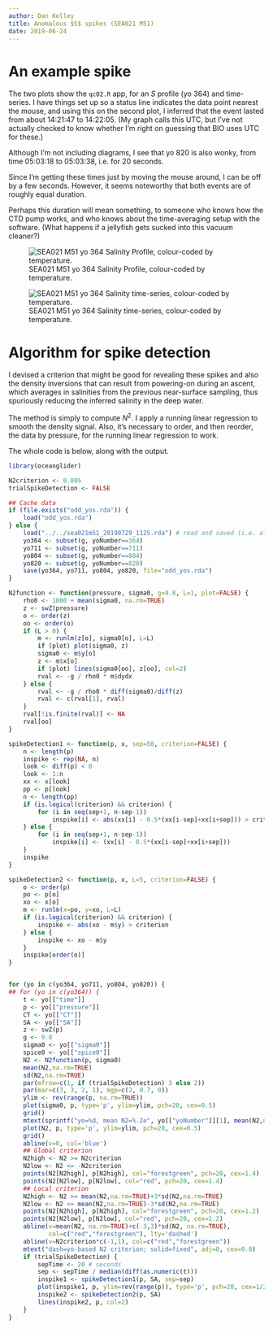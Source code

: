 ```yaml
---
author: Dan Kelley
title: Anomalous $S$ spikes (SEA021 M51)
date: 2019-06-24
---
```



# An example spike

The two plots show the `qc02.R` app, for an $S$ profile (yo 364) and
time-series. I have things set up so a status line indicates the data point
nearest the mouse, and using this on the second plot, I inferred that the event
lasted from about 14:21:47 to 14:22:05.  (My graph calls this UTC, but I've not
actually checked to know whether I'm right on guessing that BIO uses UTC for
these.)

Although I'm not including diagrams, I see that yo 820 is also wonky, from time
05:03:18 to 05:03:38, i.e. for 20 seconds.

Since I'm getting these times just by moving the mouse around, I can be off by
a few seconds.  However, it seems noteworthy that both events are of roughly
equal duration.

Perhaps this duration will mean something, to someone who knows how the CTD
pump works, and who knows about the time-averaging setup with the software.
(What happens if a jellyfish gets sucked into this vacuum cleaner?)


![SEA021 M51 yo 364 Salinity Profile, colour-coded by temperature.](Sp.png)

![SEA021 M51 yo 364 Salinity time-series, colour-coded by temperature.](St.png)



# Algorithm for spike detection

I devised a criterion that might be good for revealing these spikes and also
the density inversions that can result from powering-on during an ascent, which
averages in salinities from the previous near-surface sampling, thus spuriously
reducing the inferred salinity in the deep water.

The method is simply to compute $N^2$.  I apply a running linear regression to
smooth the density signal. Also, it's necessary to order, and then reorder, the
data by pressure, for the running linear regression to work.

The whole code is below, along with the output.
```r
library(oceanglider)

N2criterion <- 0.005
trialSpikeDetection <- FALSE

## Cache data
if (file.exists("odd_yos.rda")) {
    load("odd_yos.rda")
} else {
    load("../../sea021m51_20190729_1125.rda") # read and saved (i.e. all data)
    yo364 <- subset(g, yoNumber==364)
    yo711 <- subset(g, yoNumber==711)
    yo804 <- subset(g, yoNumber==804)
    yo820 <- subset(g, yoNumber==820)
    save(yo364, yo711, yo804, yo820, file="odd_yos.rda")
}

N2function <- function(pressure, sigma0, g=9.8, L=1, plot=FALSE) {
    rho0 <- 1000 + mean(sigma0, na.rm=TRUE)
    z <- swZ(pressure)
    o <- order(z)
    oo <- order(o)
    if (L > 0) {
        m <- runlm(z[o], sigma0[o], L=L)
        if (plot) plot(sigma0, z)
        sigma0 <- m$y[o]
        z <- m$x[o]
        if (plot) lines(sigma0[oo], z[oo], col=2)
        rval <- -g / rho0 * m$dydx
    } else {
        rval <- -g / rho0 * diff(sigma0)/diff(z)
        rval <- c(rval[1], rval)
    }
    rval[!is.finite(rval)] <- NA
    rval[oo]
}

spikeDetection1 <- function(p, x, sep=50, criterion=FALSE) {
    n <- length(p)
    inspike <- rep(NA, n)
    look <- diff(p) < 0
    look <- 1:n
    xx <- x[look]
    pp <- p[look]
    n <- length(pp)
    if (is.logical(criterion) && criterion) {
        for (i in seq(sep+1, n-sep-1))
            inspike[i] <- abs(xx[i] - 0.5*(xx[i-sep]+xx[i+sep])) > criterion
    } else {
        for (i in seq(sep+1, n-sep-1))
            inspike[i] <- (xx[i] - 0.5*(xx[i-sep]+xx[i+sep]))
    }
    inspike
}

spikeDetection2 <- function(p, x, L=5, criterion=FALSE) {
    o <- order(p)
    po <- p[o]
    xo <- x[o]
    m <- runlm(x=po, y=xo, L=L)
    if (is.logical(criterion) && criterion) {
        inspike <- abs(xo - m$y) > criterion
    } else {
        inspike <- xo - m$y
    }
    inspike[order(o)]
}


for (yo in c(yo364, yo711, yo804, yo820)) {
## for (yo in c(yo364)) {
    t <- yo[["time"]]
    p <- yo[["pressure"]]
    CT <- yo[["CT"]]
    SA <- yo[["SA"]]
    z <- swZ(p)
    g <- 9.8
    sigma0 <- yo[["sigma0"]]
    spice0 <- yo[["spice0"]]
    N2 <- N2function(p, sigma0)
    mean(N2,na.rm=TRUE)
    sd(N2,na.rm=TRUE)
    par(mfrow=c(1, if (trialSpikeDetection) 3 else 2))
    par(mar=c(3, 3, 2, 1), mgp=c(2, 0.7, 0))
    ylim <- rev(range(p, na.rm=TRUE))
    plot(sigma0, p, type='p', ylim=ylim, pch=20, cex=0.5)
    grid()
    mtext(sprintf("yo=%d, mean N2=%.2e", yo[["yoNumber"]][1], mean(N2,na.rm=TRUE)), side=3)
    plot(N2, p, type='p', ylim=ylim, pch=20, cex=0.5)
    grid()
    abline(v=0, col='blue')
    ## Global criterion
    N2high <- N2 >= N2criterion
    N2low <- N2 <= -N2criterion
    points(N2[N2high], p[N2high], col="forestgreen", pch=20, cex=1.4)
    points(N2[N2low], p[N2low], col="red", pch=20, cex=1.4)
    ## Local criterion
    N2high <- N2 >= mean(N2,na.rm=TRUE)+3*sd(N2,na.rm=TRUE)
    N2low <- N2 <= mean(N2,na.rm=TRUE)-3*sd(N2,na.rm=TRUE)
    points(N2[N2high], p[N2high], col="forestgreen", pch=20, cex=1.2)
    points(N2[N2low], p[N2low], col="red", pch=20, cex=1.2)
    abline(v=mean(N2, na.rm=TRUE)+c(-3,3)*sd(N2, na.rm=TRUE),
           col=c("red","forestgreen"), lty='dashed')
    abline(v=N2criterion*c(-1,1), col=c("red","forestgreen"))
    mtext("dash=yo-based N2 criterion; solid=fixed", adj=0, cex=0.8)
    if (trialSpikeDetection) {
        sepTime <- 20 # seconds
        sep <- sepTime / median(diff(as.numeric(t)))
        inspike1 <- spikeDetection1(p, SA, sep=sep)
        plot(inspike1, p, ylim=rev(range(p)), type='p', pch=20, cex=1/2)
        inspike2 <- spikeDetection2(p, SA)
        lines(inspike2, p, col=2)
    }
}
```

